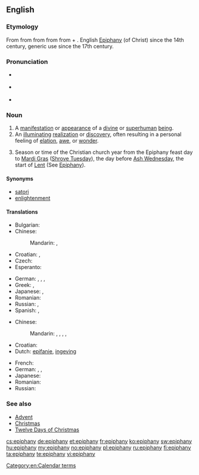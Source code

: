 {{was wotd|2008|March|22}}
{{also|Epiphany}}
==English==

===Etymology===
From {{etyl|fro|en}} {{term|epiphanie|lang=fro}} from {{etyl|LL.}} {{term|epiphania|lang=la}} from {{etyl|grc|en}} {{term|ἐπιφάνεια||manifestation, striking appearance|tr=epiphaneia|lang=grc|sc=polytonic}} from {{term|ἐπιφαίνω||I appear, display|tr=epiphainō|lang=grc|sc=polytonic}} from {{term|ἐπί||upon|tr=epi|lang=grc|sc=polytonic}} + {{term|φαίνω||I shine, appear|tr=phainō|lang=grc|sc=polytonic}}. English [[Epiphany]] (of Christ) since the 14th century, generic use since the 17th century.

===Pronunciation===
* {{a|RP}} {{IPA|/ɪˈpɪf.ə.ni/|/ɛˈpɪf.ə.ni/}}
* {{a|US}} {{IPA|/ɪˈpɪf.ə.ni/|/əˈpɪf.ə.ni/}}
* {{audio|en-us-epiphany.ogg|Audio (US)}}

===Noun===
{{en-noun|epiphanies}}

# A [[manifestation]] or [[appearance]] of a [[divine]] or [[superhuman]] [[being]].
# An [[illuminating]] [[realization]] or [[discovery]], often resulting in a personal feeling of [[elation]], [[awe]], or [[wonder]].
# {{Christianity}} Season or time of the Christian church year from the Epiphany feast day to [[Mardi Gras]] ([[Shrove Tuesday]]), the day before [[Ash Wednesday]], the start of [[Lent]] (See [[Epiphany]]).

====Synonyms====
* [[satori]]
* [[enlightenment]]

====Translations====
{{trans-top|manifestation or appearance of a divine or superhuman being}}
* Bulgarian: {{t|bg|богоявление|n|sc=Cyrl}}
* Chinese:
*: Mandarin: {{t|zh|主顯節|sc=Hani}}, {{t|zh|主显节|tr=Zhǔxiǎnjié|sc=Hani}}
* Croatian: {{t-|hr|epifanija|f|alt=epifànija}}, {{t-|hr|bogojavljenje|n|alt=bogojávljēnje}}
* Czech: {{t-|cs|zjevení|n}}
* Esperanto: {{t-|eo|epifanio|xs=Esperanto}}
{{trans-mid}}
* German: {{t|de|Erscheinung|f}}, {{t+|de|Offenbarung|f}}, {{t|de|Manifestation|f}}, {{t|de|Epiphanie|f}}
* Greek: {{t|el|επιφάνεια|tr=epifáneia|sc=Grek}}, {{t|el|θεοφάνεια|tr=theofáneia|sc=Grek}}
* Japanese: {{t|ja|エピファニー|tr=Epifanī|sc=Jpan}}, {{t|ja|公現祭|tr=こうげんさい, Kōgensai|sc=Jpan}}
* Romanian: {{t-|ro|epifanie|n}}
* Russian: {{t|ru|явление|n|tr=javlénije|sc=Cyrl}}, {{t|ru|богоявление|f|tr=bogojavlénije|sc=Cyrl}}
* Spanish: {{t+|es|epifanía|f}}, {{t+|es|manifestación|f}}
{{trans-bottom}}

{{trans-top|illuminating realization or discovery}}
* Chinese:
*: Mandarin: {{t|zh|頓悟|sc=Hani}}, {{t|zh|顿悟|tr=dùnwù|sc=Hani}}, {{t|zh|洞察|tr=dòngchá|sc=Hani}}, {{t|zh|領悟|sc=Hani}}, {{t|zh|领悟|tr=lǐngwù|sc=Hani}}
* Croatian: {{t-|hr|epifanija|f|alt=epifànija}}
* Dutch: [[epifanie]], [[ingeving]] {{n}}
{{trans-mid}}
* French: {{t+|fr|illumination}}
* German: {{t|de|Erleuchtung|f}}, {{t|de|Heureka-Moment|m}}, {{t-|de|Aha-Erlebnis|n}}
* Japanese: {{t|ja|洞察|tr=どうさつ, dōsatsu|sc=Jpan}}
* Romanian: {{t-|ro|epifanie|n}}
* Russian: {{t+|ru|прозрение|n|tr=prozrénije|sc=Cyrl}}
{{trans-bottom}}

===See also===
* [[Advent]]
* [[Christmas]]
* [[Twelve Days of Christmas]]

[[Category:en:Calendar terms]]

[[cs:epiphany]]
[[de:epiphany]]
[[et:epiphany]]
[[fr:epiphany]]
[[ko:epiphany]]
[[sw:epiphany]]
[[hu:epiphany]]
[[my:epiphany]]
[[no:epiphany]]
[[pl:epiphany]]
[[ru:epiphany]]
[[fi:epiphany]]
[[ta:epiphany]]
[[te:epiphany]]
[[vi:epiphany]]